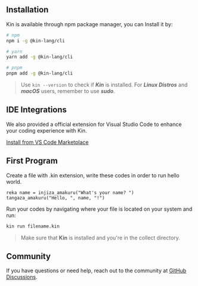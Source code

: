 
## Installation

Kin is available through npm package manager, you can Install it by:

```bash
# npm 
npm i -g @kin-lang/cli

# yarn
yarn add -g @kin-lang/cli

# pnpm
pnpm add -g @kin-lang/cli
```

> Use `kin --version` to check if **_Kin_** is installed.
> For **_Linux Distros_** and **_macOS_** users, remember to use **_sudo_**.

## IDE Integrations

We also provided a official extension for Visual Studio Code to enhance your coding experience with Kin.

[Install from VS Code Marketplace](https://github.com/pacifiquem)

## First Program

Create a file with .kin extension, write these codes in order to run hello world.

```kin
reka name = injiza_amakuru("What's your name? ")
tangaza_amakuru("Hello, ", name, "!")
```

Run your codes by navigating where your file is located on your system and run:

```bash
kin run filename.kin
```

> Make sure that **Kin** is installed and you're in the collect directory.

## Community

If you have questions or need help, reach out to the community at [GitHub Discussions](https://github.com/kin-lang/kin/discussions).
